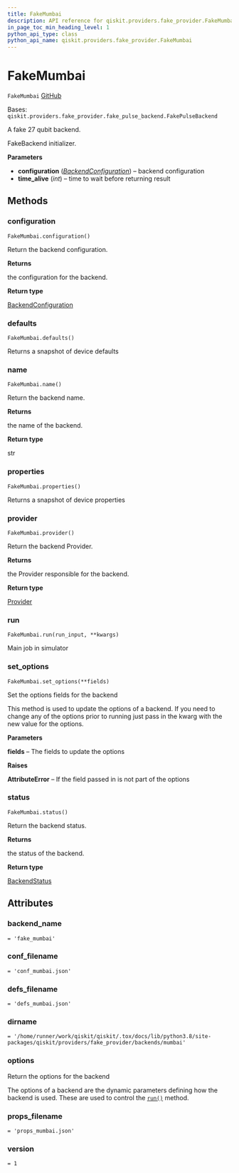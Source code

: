 ```yaml
---
title: FakeMumbai
description: API reference for qiskit.providers.fake_provider.FakeMumbai
in_page_toc_min_heading_level: 1
python_api_type: class
python_api_name: qiskit.providers.fake_provider.FakeMumbai
---
```


# FakeMumbai

<span id="qiskit.providers.fake_provider.FakeMumbai" />

`FakeMumbai` [GitHub](https://github.com/qiskit/qiskit/tree/stable/0.21/qiskit/providers/fake_provider/backends/mumbai/fake_mumbai.py "view source code")

Bases: `qiskit.providers.fake_provider.fake_pulse_backend.FakePulseBackend`

A fake 27 qubit backend.

FakeBackend initializer.

**Parameters**

*   **configuration** ([*BackendConfiguration*](qiskit.providers.models.BackendConfiguration "qiskit.providers.models.BackendConfiguration")) – backend configuration
*   **time\_alive** (*int*) – time to wait before returning result

## Methods

### configuration

<span id="qiskit.providers.fake_provider.FakeMumbai.configuration" />

`FakeMumbai.configuration()`

Return the backend configuration.

**Returns**

the configuration for the backend.

**Return type**

[BackendConfiguration](qiskit.providers.models.BackendConfiguration "qiskit.providers.models.BackendConfiguration")

### defaults

<span id="qiskit.providers.fake_provider.FakeMumbai.defaults" />

`FakeMumbai.defaults()`

Returns a snapshot of device defaults

### name

<span id="qiskit.providers.fake_provider.FakeMumbai.name" />

`FakeMumbai.name()`

Return the backend name.

**Returns**

the name of the backend.

**Return type**

str

### properties

<span id="qiskit.providers.fake_provider.FakeMumbai.properties" />

`FakeMumbai.properties()`

Returns a snapshot of device properties

### provider

<span id="qiskit.providers.fake_provider.FakeMumbai.provider" />

`FakeMumbai.provider()`

Return the backend Provider.

**Returns**

the Provider responsible for the backend.

**Return type**

[Provider](qiskit.providers.Provider "qiskit.providers.Provider")

### run

<span id="qiskit.providers.fake_provider.FakeMumbai.run" />

`FakeMumbai.run(run_input, **kwargs)`

Main job in simulator

### set\_options

<span id="qiskit.providers.fake_provider.FakeMumbai.set_options" />

`FakeMumbai.set_options(**fields)`

Set the options fields for the backend

This method is used to update the options of a backend. If you need to change any of the options prior to running just pass in the kwarg with the new value for the options.

**Parameters**

**fields** – The fields to update the options

**Raises**

**AttributeError** – If the field passed in is not part of the options

### status

<span id="qiskit.providers.fake_provider.FakeMumbai.status" />

`FakeMumbai.status()`

Return the backend status.

**Returns**

the status of the backend.

**Return type**

[BackendStatus](qiskit.providers.models.BackendStatus "qiskit.providers.models.BackendStatus")

## Attributes

<span id="qiskit.providers.fake_provider.FakeMumbai.backend_name" />

### backend\_name

`= 'fake_mumbai'`

<span id="qiskit.providers.fake_provider.FakeMumbai.conf_filename" />

### conf\_filename

`= 'conf_mumbai.json'`

<span id="qiskit.providers.fake_provider.FakeMumbai.defs_filename" />

### defs\_filename

`= 'defs_mumbai.json'`

<span id="qiskit.providers.fake_provider.FakeMumbai.dirname" />

### dirname

`= '/home/runner/work/qiskit/qiskit/.tox/docs/lib/python3.8/site-packages/qiskit/providers/fake_provider/backends/mumbai'`

<span id="qiskit.providers.fake_provider.FakeMumbai.options" />

### options

Return the options for the backend

The options of a backend are the dynamic parameters defining how the backend is used. These are used to control the [`run()`](qiskit.providers.fake_provider.FakeMumbai#run "qiskit.providers.fake_provider.FakeMumbai.run") method.

<span id="qiskit.providers.fake_provider.FakeMumbai.props_filename" />

### props\_filename

`= 'props_mumbai.json'`

<span id="qiskit.providers.fake_provider.FakeMumbai.version" />

### version

`= 1`

